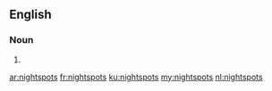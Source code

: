 ==English==

===Noun===
{{head|en|plural}}

# {{plural of|nightspot|lang=en}}

[[ar:nightspots]]
[[fr:nightspots]]
[[ku:nightspots]]
[[my:nightspots]]
[[nl:nightspots]]